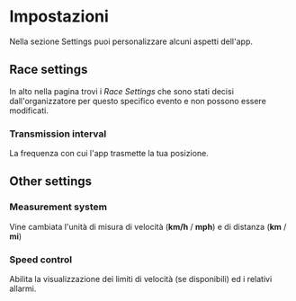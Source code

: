 ---
---


# Impostazioni

Nella sezione Settings puoi personalizzare alcuni aspetti dell'app.

<ScreenshotOSTabs page="settings" img="settings" width={300} />

## Race settings

In alto nella pagina trovi i _Race Settings_ che sono stati decisi
dall'organizzatore per questo specifico evento e non possono essere modificati.

### Transmission interval

La frequenza con cui l'app trasmette la tua posizione.

## Other settings

### Measurement system

Vine cambiata l'unità di misura di velocità (**km/h** / **mph**) e di distanza (**km** / **mi**)

### Speed control

Abilita la visualizzazione dei limiti di velocità (se disponibili) ed i relativi
allarmi.

